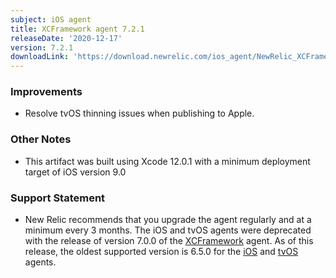 ```yaml
---
subject: iOS agent
title: XCFramework agent 7.2.1
releaseDate: '2020-12-17'
version: 7.2.1
downloadLink: 'https://download.newrelic.com/ios_agent/NewRelic_XCFramework_Agent_7.2.1.zip'
---
```


### Improvements

* Resolve tvOS thinning issues when publishing to Apple.

### Other Notes

* This artifact was built using Xcode 12.0.1 with a minimum deployment target of iOS version 9.0

### Support Statement

* New Relic recommends that you upgrade the agent regularly and at a minimum every 3 months. The iOS and tvOS agents were deprecated with the release of version 7.0.0 of the [XCFramework](https://docs.newrelic.com/docs/release-notes/mobile-release-notes/xcframework-release-notes/xcframework-agent-700) agent. As of this release, the oldest supported version is 6.5.0 for the [iOS](https://docs.newrelic.com/docs/release-notes/mobile-release-notes/ios-release-notes/ios-agent-650) and [tvOS](https://docs.newrelic.com/docs/release-notes/mobile-release-notes/tvos-release-notes/tvos-agent-650) agents.
